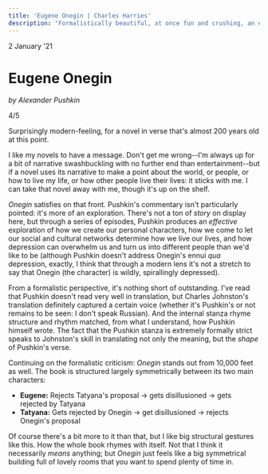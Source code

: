 ```yaml
---
title: 'Eugene Onegin | Charles Harries'
description: "Formalistically beautiful, at once fun and crushing, an easy romp that you want to take slowly. 4/5."
---
```



<Date>
  2 January '21
</Date>

# Eugene Onegin

_by Alexander Pushkin_

4/5

Surprisingly modern-feeling, for a novel in verse that's almost 200 years old at this point.

I like my novels to have a message. Don't get me wrong--I'm always up for a bit of narrative swashbuckling with no further end than entertainment--but if a novel uses its narrative to make a point about the world, or people, or how to live my life, or how other people live their lives: it sticks with me. I can take that novel away with me, though it's up on the shelf.

_Onegin_ satisfies on that front. Pushkin's commentary isn't particularly pointed: it's more of an exploration. There's not a ton of _story_ on display here, but through a series of episodes, Pushkin produces an _effective_ exploration of how we create our personal characters, how we come to let our social and cultural networks determine how we live our lives, and how depression can overwhelm us and turn us into different people than we'd like to be (although Pushkin doesn't address Onegin's ennui _qua_ depression, exactly, I think that through a modern lens it's not a stretch to say that Onegin (the character) is wildly, spirallingly depressed).

From a formalistic perspective, it's nothing short of outstanding. I've read that Pushkin doesn't read very well in translation, but Charles Johnston's translation definitely captured a certain voice (whether it's Pushkin's or not remains to be seen: I don't speak Russian). And the internal stanza rhyme structure and rhythm matched, from what I understand, how Pushkin himself wrote. The fact that the Pushkin stanza is extremely formally strict speaks to Johnston's skill in translating not only the meaning, but the _shape_ of Pushkin's verse.

Continuing on the formalistic criticism: _Onegin_ stands out from 10,000 feet as well. The book is structured largely symmetrically between its two main characters:

- **Eugene:** Rejects Tatyana's proposal -> gets disillusioned -> gets rejected by Tatyana
- **Tatyana:** Gets rejected by Onegin -> get disillusioned -> rejects Onegin's proposal

Of course there's a bit more to it than that, but I like big structural gestures like this. How the whole book rhymes with itself. Not that I think it necessarily _means_ anything; but _Onegin_ just feels like a big symmetrical building full of lovely rooms that you want to spend plenty of time in.